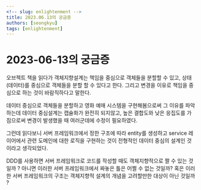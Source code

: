 ```yaml
---
<!-- slug: enlightenment -->
title: 2023.06.13의 궁금증
authors: [seongkyu]
tags: [enlightenment]
---
```


# 2023-06-13의 궁금증

오브젝트 책을 읽다가 객체지향설계는 책임을 중심으로 객체들을 분할할 수 있고, 상태(데이터)를 중심으로 객체들을 분할 할 수 있다고 한다. 그리고 변경을 이유로 책임을 중심으로 하는 것이 바람직하다고 말한다.

데이터 중심으로 객체들을 분할하고 영화 예매 시스템을 구현해봄으로써 그 이유를 파악하는데 데이터 중심설계는 캡슐화가 완전히 되지않고, 높은 결합도와 낮은 응집도를 가짐으로써 변경이 발생했을 때 여러군데에 수정이 필요하였다.

그런데 읽다보니 서버 프레임워크에서 정한 구조에 따라 entity를 생성하고 service 레이어에서 관련 도메인에 대한 로직을 구현하는 것이 전형적인 데이터 중심의 설계인 것이라고 생각되었다.

DDD를 사용하면 서버 프레임워크로 코드를 작성할 때도 객체지향적으로 짤 수 있는 것일까 ? 아니면 이러한 서버 프레임워크에서 짜놓은 틀은 어쩔 수 없는 것일까? 혹은 이러한 서버 프레임워크의 구조는 객체지향적 설계의 개념을 고려할만한 대상이 아닌 것일까 ?